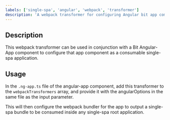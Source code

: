 ```yaml
---
labels: ['single-spa', 'angular', 'webpack', 'transformer']
description: 'A webpack transformer for configuring Angular bit app components as a single-spa application'
---
```


## Description

This webpack transformer can be used in conjunction with a Bit Angular-App component to configure that app component as a consumable single-spa application.

## Usage

In the `.ng-app.ts` file of the angular-app component, add this transformer to the `webpackTransformers` array, and provide it with the angularOptions in the same file as
the input parameter.

This will then configure the webpack bundler for the app to output a single-spa bundle to be consumed inside any single-spa root application. 
